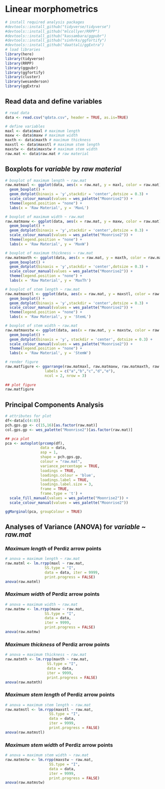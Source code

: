 # Linear morphometrics

```r
# install required analysis packages
#devtools::install_github("tidyverse/tidyverse")
#devtools::install_github("mlcollyer/RRPP")
#devtools::install_github("kassambara/ggpubr")
#devtools::install_github("sinhrks/ggfortify")
#devtools::install_github("daattali/ggExtra")
# load libraries
library(here)
library(tidyverse)
library(RRPP)
library(ggpubr)
library(ggfortify)
library(cluster)
library(wesanderson)
library(ggExtra)
```

## Read data and define variables

```r
# read data
data <- read.csv("qdata.csv", header = TRUE, as.is=TRUE)

# define variables
maxl <- data$maxl # maximum length
maxw <- data$maxw # maximum width
maxth <- data$maxth # maximum thickness
maxstl <- data$maxstl # maximum stem length
maxstw <- data$maxstw # maximum stem width
raw.mat <- data$raw.mat # raw material
```

## Boxplots for _variable_ by _raw material_

```r
# boxplot of maximum length ~ raw.mat
raw.matmaxl <- ggplot(data, aes(x = raw.mat, y = maxl, color = raw.mat)) + 
  geom_boxplot() +
  geom_dotplot(binaxis = 'y',stackdir = 'center',dotsize = 0.3) +
  scale_colour_manual(values = wes_palette("Moonrise2")) +
  theme(legend.position = "none") +
  labs(x = 'Raw Material', y = 'MaxL')

# boxplot of maximum width ~ raw.mat
raw.matmaxw <- ggplot(data, aes(x = raw.mat, y = maxw, color = raw.mat)) + 
  geom_boxplot() +
  geom_dotplot(binaxis = 'y',stackdir = 'center',dotsize = 0.3) +
  scale_colour_manual(values = wes_palette("Moonrise2")) +
  theme(legend.position = "none") +
  labs(x = 'Raw Material', y = 'MaxW')

# boxplot of maximum thickness ~ raw.mat
raw.matmaxth <- ggplot(data, aes(x = raw.mat, y = maxth, color = raw.mat)) + 
  geom_boxplot() +
  geom_dotplot(binaxis = 'y',stackdir = 'center',dotsize = 0.3) +
  scale_colour_manual(values = wes_palette("Moonrise2")) +
  theme(legend.position = "none") +
  labs(x = 'Raw Material', y = 'MaxTh')

# boxplot of stem length ~ raw.mat
raw.matmaxstl <- ggplot(data, aes(x = raw.mat, y = maxstl, color = raw.mat)) + 
  geom_boxplot() +
  geom_dotplot(binaxis = 'y',stackdir = 'center',dotsize = 0.3) +
  scale_colour_manual(values = wes_palette("Moonrise2")) +
  theme(legend.position = "none") +
  labs(x = 'Raw Material', y = 'StemL')

# boxplot of stem width ~ raw.mat
raw.matmaxstw <- ggplot(data, aes(x = raw.mat, y = maxstw, color = raw.mat)) + 
  geom_boxplot() +
  geom_dotplot(binaxis = 'y', stackdir = 'center', dotsize = 0.3) +
  scale_colour_manual(values = wes_palette("Moonrise2")) +
  theme(legend.position = "none") +
  labs(x = 'Raw Material', y = 'StemW')

# render figure
raw.matfigure <- ggarrange(raw.matmaxl, raw.matmaxw, raw.matmaxth, raw.matmaxstl, raw.matmaxstw,
                  labels = c("a","b","c","d","e"),
                  ncol = 2, nrow = 3)
              
## plot figure
raw.matfigure
```

## Principal Components Analysis

```r
# attributes for plot
df<-data[c(4:8)]
pch.gps.gp <- c(15,16)[as.factor(raw.mat)]
col.gps.gp <- wes_palette("Moonrise2")[as.factor(raw.mat)]

## pca plot
pca <- autoplot(prcomp(df),
                data = data,
                asp = 1,
                shape = pch.gps.gp,
                colour = "raw.mat",
                variance_percentage = TRUE,
                loadings = TRUE, 
                loadings.colour = 'blue',
                loadings.label = TRUE,
                loadings.label.size = 3,
                frame = TRUE,
                frame.type = 't') +
  scale_fill_manual(values = wes_palette("Moonrise2")) +
  scale_colour_manual(values = wes_palette("Moonrise2"))

ggMarginal(pca, groupColour = TRUE)
```

## Analyses of Variance (ANOVA) for _variable_ ~ _raw.mat_

### _Maximum length_ of Perdiz arrow points

```r
# anova = maximum length ~ raw.mat
raw.matml <- lm.rrpp(maxl ~ raw.mat, 
                  SS.type = "I", 
                  data = data, iter = 9999, 
                  print.progress = FALSE)
anova(raw.matml)
```

### _Maximum width_ of Perdiz arrow points

```r
# anova = maximum width ~ raw.mat
raw.matmw <- lm.rrpp(maxw ~ raw.mat, 
                  SS.type = "I", 
                  data = data, 
                  iter = 9999, 
                  print.progress = FALSE)
anova(raw.matmw)
```

### _Maximum thickness_ of Perdiz arrow points

```r
# anova = maximum thickness ~ raw.mat
raw.matmth <- lm.rrpp(maxth ~ raw.mat, 
                   SS.type = "I", 
                   data = data, 
                   iter = 9999, 
                   print.progress = FALSE)
anova(raw.matmth)
```

### _Maximum stem length_ of Perdiz arrow points

```r
# anova = maximum stem length ~ raw.mat
raw.matmstl <- lm.rrpp(maxstl ~ raw.mat, 
                    SS.type = "I", 
                    data = data, 
                    iter = 9999, 
                    print.progress = FALSE)
anova(raw.matmstl)
```

### _Maximum stem width_ of Perdiz arrow points

```r
# anova = maximum stem width ~ raw.mat
raw.matmstw <- lm.rrpp(maxstw ~ raw.mat, 
                    SS.type = "I", 
                    data = data, 
                    iter = 9999, 
                    print.progress = FALSE)
anova(raw.matmstw)
```
